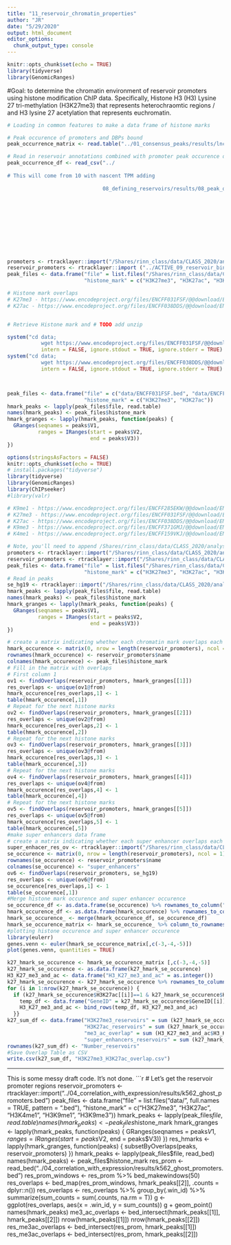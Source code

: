 ```yaml
---
title: "11_reservoir_chromatin_properties"
author: "JR"
date: "5/29/2020"
output: html_document
editor_options: 
  chunk_output_type: console
---
```


```r
knitr::opts_chunk$set(echo = TRUE)
library(tidyverse)
library(GenomicRanges)

```

#Goal: to determine the chromatin environment of reservoir promoters using histone modification ChIP data. Specifically, Histone H3 (H3) Lysine 27 tri-methylation (H3K27me3) that represents heterochraomtic regions / and H3 lysine 27 acetylation that represents euchromatin.

```r
# Loading in common features to make a data frame of histone marks

# Peak occurence of promoters and DBPs bound
peak_occurrence_matrix <- read.table("../01_consensus_peaks/results/lncrna_mrna_promoter_peak_occurence_matrix.tsv")

# Read in reservoir annotations combined with promoter peak occurence df. 
peak_occurrence_df <- read_csv("../
                               
# This will come from 10 with nascent TPM adding
                               
                               08_defining_reservoirs/results/08_peak_occurrence_df_promoter_types.csv")











promoters <- rtracklayer::import("/Shares/rinn_class/data/CLASS_2020/analysis/01_consensus_peaks/results/lncrna_mrna_promoters.gtf")
reservoir_promoters <- rtracklayer::import ("../ACTIVE_09_reservoir_binding_properties/results/k562_reservoir_promoters_info.csv")
peak_files <- data.frame("file" = list.files("/Shares/rinn_class/data/CLASS_2020/analysis", full.names = TRUE, pattern = ".bed"),
                         "histone_mark" = c("H3K27me3", "H3K27ac", "H3K4me1", "H3K9me1", "H3K9me3"))
```

```r
# Histone mark overlaps
# K27me3 - https://www.encodeproject.org/files/ENCFF031FSF/@@download/ENCFF031FSF.bed.gz
# K27ac - https://www.encodeproject.org/files/ENCFF038DDS/@@download/ENCFF038DDS.bed.gz


# Retrieve Histone mark and # TODO add unzip

system("cd data;
           wget https://www.encodeproject.org/files/ENCFF031FSF/@@download/ENCFF031FSF.bed.gz",
           intern = FALSE, ignore.stdout = TRUE, ignore.stderr = TRUE)
system("cd data;
           wget https://www.encodeproject.org/files/ENCFF038DDS/@@download/ENCFF038DDS.bed.gz",
           intern = FALSE, ignore.stdout = TRUE, ignore.stderr = TRUE)



peak_files <- data.frame("file" = c("data/ENCFF031FSF.bed", "data/ENCFF038DDS.bed"),
                         "histone_mark" = c("H3K27me3", "H3K27ac"))
hmark_peaks <- lapply(peak_files$file, read.table)
names(hmark_peaks) <- peak_files$histone_mark
hmark_granges <- lapply(hmark_peaks, function(peaks) {
  GRanges(seqnames = peaks$V1,
          ranges = IRanges(start = peaks$V2,
                           end = peaks$V3))
})
```








```r
options(stringsAsFactors = FALSE)
knitr::opts_chunk$set(echo = TRUE)
# install.packages("tidyverse")
library(tidyverse)
library(GenomicRanges)
library(ChIPseeker)
#library(valr)
```
```r
# K9me1 - https://www.encodeproject.org/files/ENCFF285EKW/@@download/ENCFF285EKW.bed.gz
# K27me3 - https://www.encodeproject.org/files/ENCFF031FSF/@@download/ENCFF031FSF.bed.gz
# K27ac - https://www.encodeproject.org/files/ENCFF038DDS/@@download/ENCFF038DDS.bed.gz
# K9me3 - https://www.encodeproject.org/files/ENCFF371GMJ/@@download/ENCFF371GMJ.bed.gz
# K4me1 - https://www.encodeproject.org/files/ENCFF159VKJ/@@download/ENCFF159VKJ.bed.gz
```
```r
# Note, you'll need to append /Shares/rinn_class/data/CLASS_2020/analysis" to the files paths to get the files.
promoters <- rtracklayer::import("/Shares/rinn_class/data/CLASS_2020/analysis/01_consensus_peaks/results/lncrna_mrna_promoters.gtf")
reservoir_promoters <- rtracklayer::import("/Shares/rinn_class/data/CLASS_2020/analysis/04_correlation_with_expression/results/k562_ghost_promoters.bed")
peak_files <- data.frame("file" = list.files("/Shares/rinn_class/data/CLASS_2020/analysis", full.names = TRUE, pattern = ".bed"),
                         "histone_mark" = c("H3K27me3", "H3K27ac", "H3K4me1", "H3K9me1", "H3K9me3"))
# Read in peaks
se_hg19 <- rtracklayer::import("/Shares/rinn_class/data/CLASS_2020/analysis/07_reservoirs/data/K562.bed")
hmark_peaks <- lapply(peak_files$file, read.table)
names(hmark_peaks) <- peak_files$histone_mark
hmark_granges <- lapply(hmark_peaks, function(peaks) {
  GRanges(seqnames = peaks$V1,
          ranges = IRanges(start = peaks$V2,
                           end = peaks$V3))
})
```
```r
# create a matrix indicating whether each chromatin mark overlaps each promoter
hmark_occurence <- matrix(0, nrow = length(reservoir_promoters), ncol = nrow(peak_files))
rownames(hmark_occurence) <- reservoir_promoters$name
colnames(hmark_occurence) <- peak_files$histone_mark
# Fill in the matrix with overlaps
# First column 1
ov1 <- findOverlaps(reservoir_promoters, hmark_granges[[1]])
res_overlaps <- unique(ov1@from)
hmark_occurence[res_overlaps,1] <- 1
table(hmark_occurence[,1])
# Repeat for the next histone marks
ov2 <- findOverlaps(reservoir_promoters, hmark_granges[[2]])
res_overlaps <- unique(ov2@from)
hmark_occurence[res_overlaps,2] <- 1
table(hmark_occurence[,2])
# Repeat for the next histone marks
ov3 <- findOverlaps(reservoir_promoters, hmark_granges[[3]])
res_overlaps <- unique(ov3@from)
hmark_occurence[res_overlaps,3] <- 1
table(hmark_occurence[,3])
# Repeat for the next histone marks
ov4 <- findOverlaps(reservoir_promoters, hmark_granges[[4]])
res_overlaps <- unique(ov4@from)
hmark_occurence[res_overlaps,4] <- 1
table(hmark_occurence[,4])
# Repeat for the next histone marks
ov5 <- findOverlaps(reservoir_promoters, hmark_granges[[5]])
res_overlaps <- unique(ov5@from)
hmark_occurence[res_overlaps,5] <- 1
table(hmark_occurence[,5])
#make super enhancers data frame
# create a matrix indicating whether each super enhancer overlaps each promoter
super_enhacer_res_ov <- rtracklayer::import("/Shares/rinn_class/data/CLASS_2020/analysis/07_reservoirs/results/reservoirs_overlapping_ses.bed")
se_occurence <- matrix(0, nrow = length(reservoir_promoters), ncol = 1)
rownames(se_occurence) <- reservoir_promoters$name
colnames(se_occurence) <- "super_enhancers"
ov6 <- findOverlaps(reservoir_promoters, se_hg19)
res_overlaps <- unique(ov6@from)
se_occurence[res_overlaps,1] <- 1
table(se_occurence[,1])
#Merge histone mark occurence and super enhancer occurence
se_occurence_df <- as.data.frame(se_occurence) %>% rownames_to_column("GeneID")
hmark_occurence_df <- as.data.frame(hmark_occurence) %>% rownames_to_column("GeneID")
hmark_se_occurence_ <- merge(hmark_occurence_df, se_occurence_df)
hmark_se_occurence_matrix <- hmark_se_occurence_ %>% column_to_rownames("GeneID") %>% as.matrix()
#plotting histone occurence and super enhancer occurence
library(eulerr)
genes.venn <- euler(hmark_se_occurence_matrix[,c(-3,-4,-5)])
plot(genes.venn, quantities = TRUE)
```
```r
k27_hmark_se_occurence <- hmark_se_occurence_matrix [,c(-3,-4,-5)]
k27_hmark_se_occurence <- as.data.frame(k27_hmark_se_occurence)
H3_K27_me3_and_ac <- data.frame("H3_K27_me3_and_ac" = as.integer())
k27_hmark_se_occurence <- k27_hmark_se_occurence %>% rownames_to_column("GeneID")
for (i in 1:nrow(k27_hmark_se_occurence)) {
  if (k27_hmark_se_occurence$H3K27ac[[i]]==1 & k27_hmark_se_occurence$H3K27me3[[i]] == 1 ) {
    temp_df <- data.frame("GeneID" = k27_hmark_se_occurence$GeneID[[i]], "H3_K27_me3_and_ac" = 1)
    H3_K27_me3_and_ac <- bind_rows(temp_df, H3_K27_me3_and_ac)
  }}
k27_sum_df <- data.frame("H3K27me3_reservoirs" = sum (k27_hmark_se_occurence$H3K27me3),
                         "H3K27ac_reservoirs" = sum (k27_hmark_se_occurence$H3K27ac),
                         "me3_ac_overlap" = sum (H3_K27_me3_and_ac$H3_K27_me3_and_ac),
                         "super_enhancers_reservoirs" = sum (k27_hmark_se_occurence$super_enhancers))
rownames(k27_sum_df) <- "Number_reservoirs"
#Save Overlap Table as CSV
write.csv(k27_sum_df, "H3K27me3_H3K27ac_overlap.csv")
```
---------------
This is some messy draft code. It's not done.
```r
# Let's get the reservoir promoter regions
reservoir_promoters <- rtracklayer::import("../04_correlation_with_expression/results/k562_ghost_promoters.bed")
peak_files <- data.frame("file" = list.files("data/", full.names = TRUE, pattern = ".bed"),
                         "histone_mark" = c("H3K27me3", "H3K27ac", "H3K4me1", "H3K9me1", "H3K9me3"))
hmark_peaks <- lapply(peak_files$file, read.table)
names(hmark_peaks) <- peak_files$histone_mark
hmark_granges <- lapply(hmark_peaks, function(peaks) {
  GRanges(seqnames = peaks$V1,
          ranges = IRanges(start = peaks$V2,
                           end = peaks$V3))
})
res_hmarks <- lapply(hmark_granges, function(peaks) {
  subsetByOverlaps(peaks, reservoir_promoters)
})
hmark_peaks <- lapply(peak_files$file, read_bed)
names(hmark_peaks) <- peak_files$histone_mark
res_prom <- read_bed("../04_correlation_with_expression/results/k562_ghost_promoters.bed")
res_prom_windows <- res_prom %>%
  bed_makewindows(50)
res_overlaps <- bed_map(res_prom_windows, hmark_peaks[[2]], .counts = dplyr::n())
res_overlaps <- res_overlaps %>%
  group_by(.win_id) %>%
  summarize(sum_counts = sum(.counts, na.rm = T))
g <- ggplot(res_overlaps, aes(x = .win_id, y = sum_counts))
g + geom_point()
names(hmark_peaks)
me3_ac_overlaps <- bed_intersect(hmark_peaks[[1]], hmark_peaks[[2]])
nrow(hmark_peaks[[1]])
nrow(hmark_peaks[[2]])
res_me3ac_overlaps <- bed_intersect(res_prom, hmark_peaks[[1]])
res_me3ac_overlaps <- bed_intersect(res_prom, hmark_peaks[[2]])